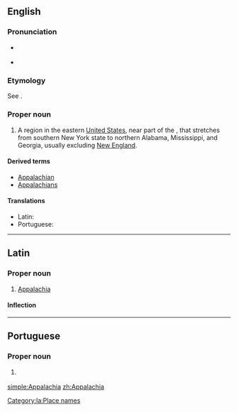 ==English==
{{wikipedia}}

===Pronunciation===
* {{a|northern US}} {{IPA|/ˌæ.pəˈleɪ.ʃə/|/ˌæ.pəˈleɪ.tʃə/|lang=en}}
*: {{rhymes|eɪʃə|lang=en}}
* {{a|southern US}} {{IPA|/ˌæ.pəˈlæ.tʃə/|lang=en}}
*: {{rhymes|ætʃə|lang=en}}

===Etymology===
See {{m|en|Appalachian}}.

===Proper noun===
{{en-proper noun}}

# A region in the eastern [[United States]], near part of the {{w|Appalachian Mountains}}, that stretches from southern New York state to northern Alabama, Mississippi, and Georgia, usually excluding [[New England]].

====Derived terms====
* [[Appalachian]]
* [[Appalachians]]

====Translations====
{{trans-top|a region in the eastern United States, near part of the Appalachian Mountains}}
* Latin: {{t|la|Appalachia}}
* Portuguese: {{t|pt|Appalachia|f}}
{{trans-mid}}
{{trans-bottom}}

----

==Latin==
{{wikipedia|lang=la}}

===Proper noun===
{{la-proper noun|Appalachia|Appalachiae|Appalachiae|f|first}}

# [[#English|Appalachia]]

====Inflection====
{{la-decl-1st-loc|num=sg|Appalachi}}

[[Category:la:Place names]]

----

==Portuguese==

===Proper noun===
{{pt-proper noun|f}}

# {{l|en|Appalachia}} {{gloss|a region in the eastern United States}}

{{catlangcode|pt|United States}}

[[simple:Appalachia]]
[[zh:Appalachia]]